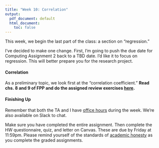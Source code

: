 ```yaml
---
title: "Week 10: Correlation"
output:
  pdf_document: default
  html_document:
    toc: false
---
```



This week, we begin the last part of the class: a section on "regression."

I've decided to make one change. First, I'm going to push the due date for Computing Assignment 2 back to a TBD date. I'd like it to focus on regression. This will better prepare you for the research project.

#### Correlation

As a preliminary topic, we look first at the "correlation coefficient." **Read chs. 8 and 9 of FPP and do the assigned review exercises [here](fpp-exercises.html).**


#### Finishing Up

Remember that both the TA and I have [office hours](https://canvas.fsu.edu/courses/133680/pages/zoom-office-hours) during the week. We're also available on Slack to chat. 

Make sure you have completed the entire assignment. Then complete the HW questionnaire, quiz, and letter on Canvas. These are due by Friday at 11:59pm. Please remind yourself of the standards of [academic honesty](honesty.html) as you complete the graded assignments.


